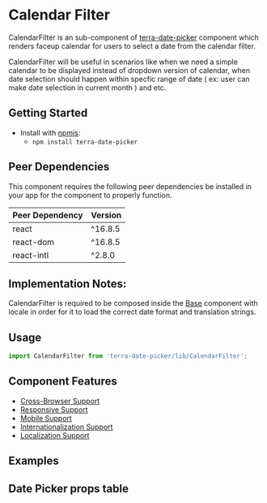 


<Badge />

# Calendar Filter

CalendarFilter is an sub-component of [terra-date-picker](https://github.com/cerner/terra-framework/tree/master/packages/terra-date-picker) component which renders faceup calendar for users to select a date from the calendar filter.

CalendarFilter will be useful in scenarios like when we need a simple calendar to be displayed instead of dropdown version of calendar, when date selection should happen within specfic range of date ( ex: user can make date selection in current month ) and etc.

## Getting Started

- Install with [npmjs](https://www.npmjs.com):
  - `npm install terra-date-picker`

<!-- AUTO-GENERATED-CONTENT:START Peer Dependencies -->
## Peer Dependencies

This component requires the following peer dependencies be installed in your app for the component to properly function.

| Peer Dependency | Version |
|-|-|
| react | ^16.8.5 |
| react-dom | ^16.8.5 |
| react-intl | ^2.8.0 |

<!-- AUTO-GENERATED-CONTENT:END -->

## Implementation Notes:
CalendarFilter is required to be composed inside the [Base](https://engineering.cerner.com/terra-core/components/terra-base/base/base) component with locale in order for it to load the correct date format and translation strings.

## Usage
```js
import CalendarFilter from 'terra-date-picker/lib/CalendarFilter';
```

## Component Features
* [Cross-Browser Support](https://engineering.cerner.com/terra-ui/contributing/terra-ui/component-standards#cross-browser-support)
* [Responsive Support](https://engineering.cerner.com/terra-ui/contributing/terra-ui/component-standards#responsive-support)
* [Mobile Support](https://engineering.cerner.com/terra-ui/contributing/terra-ui/component-standards#mobile-support)
* [Internationalization Support](https://engineering.cerner.com/terra-ui/contributing/terra-ui/component-standards#internationalization-i18n-support)
* [Localization Support](https://engineering.cerner.com/terra-ui/contributing/terra-ui/component-standards#internationalization-i18n-support)

## Examples
<CalendarFilterDefault title='Default' />
<CalendarFilterDefaultDate title='Default Date' />
<CalendarFilterExcludeDates title='Exclude Dates' />
<CalendarFilterIncludeDates title='Include Dates' />
<CalendarFilterFilterDates title='Filter Dates' />
<CalendarFilterMinMax title='Min Max Selection Options' />
<CalendarFilterOnChange title='With OnChange' />

## Date Picker props table
<CalendarFilterPropsTable />
